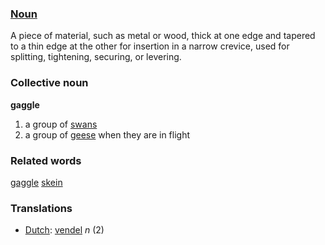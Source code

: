 === [[Noun]] ===

A piece of material, such as metal or wood, thick at one edge and tapered to a thin edge at the other for insertion in a narrow crevice, used for splitting, tightening, securing, or levering.

=== Collective noun ===

'''gaggle'''

# a group of [[swan]]s
# a group of [[goose|geese]] when they are in flight

=== Related words ===
[[gaggle]] [[skein]]

=== Translations ===
*[[Dutch]]: [[vendel]] ''n'' (2)